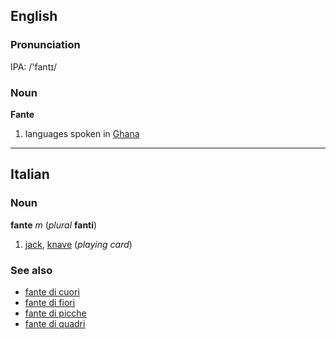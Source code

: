 ==English==
===Pronunciation===
IPA: /'fantɪ/

===Noun===
'''Fante'''

# languages spoken in [[Ghana]]

----
==Italian==
===Noun===
'''fante''' ''m'' (''plural'' '''fanti''')

#[[jack]], [[knave]] (''playing card'')

===See also===
*[[fante di cuori]]
*[[fante di fiori]]
*[[fante di picche]]
*[[fante di quadri]]